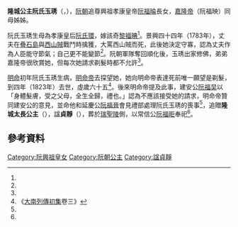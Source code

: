 '''隆城公主阮氏玉琇'''（{{vie|v='''Long Thành công chúa Nguyễn Thị Ngọc Tú'''|hn=隆城公主阮氏玉琇}}，{{bd|1760年||1828年|catIdx=R阮}}），[[阮朝|阮朝]]追尊興祖孝康皇帝[[阮福㫻|阮福㫻]]長女，[[嘉隆帝|嘉隆帝]]（阮福映）同母姊姊。

阮氏玉琇生母為孝康皇后[[阮氏環_(阮興祖)|阮氏環]]，嫁該奇[[黎福晪|黎福晪]]<ref name=sat/>。景興四十四年（1783年），丈夫在[[疊石島|疊石島]]與[[西山朝|西山賊]]戰鬥時擒獲，大罵西山賊而死，此後她決定守寡，認為丈夫作為人臣能守節氣；自己更不能變節<ref name=sat/>。阮朝軍隊奪回順化後，玉琇出家修佛，弟弟嘉隆帝很欣賞她，但每次她請求剃髮時都不允許<ref name=sat/>。

[[明命|明命]]初年阮氏玉琇生病，[[明命帝|明命帝]]去探望她，她向明命帝表達死前唯一願望是剃髮，到四年（1823年）去世，虛歲六十五<ref name=sat>《[[大南實錄|大南列傳初集]]卷三》</ref>。後來明命帝提及此事，建安公[[阮福旲|阮福旲]]以「身體髮膚，受之父母，全生全歸，禮也。」認為不應該接受她的請求，明命帝贊同建安公的意見，並命他和延慶公[[阮福晉|阮福晉]]會見禮部處理阮氏玉琇的喪事<ref name=sat/>，追贈'''隆城太長公主'''（{{vie|v=Long Thành Thái Trưởng công chúa|hn=隆城太長公主}}），諡'''貞靜'''（{{vie|v='''Trinh Tĩnh'''|hn=貞靜}}），葬於[[瑞聖陵|瑞聖陵]]側，以常信公[[阮福昛|阮福昛]]奉祀<ref name=sat/>。

==參考資料==
{{reflist}}

[[Category:阮興祖皇女|Category:阮興祖皇女]]
[[Category:阮朝公主|Category:阮朝公主]]
[[Category:諡貞靜|Category:諡貞靜]]